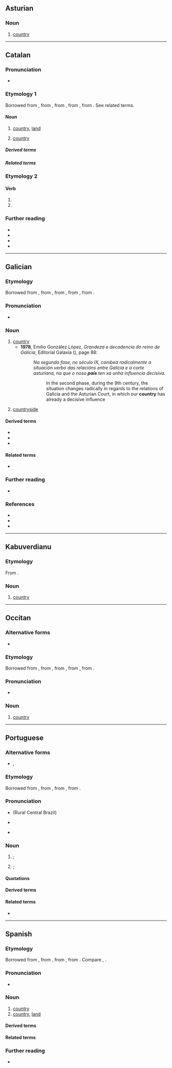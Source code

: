 {{also|pais|páis|paîs|Páis|païs|παῖς}}
==Asturian==

===Noun===
{{ast-noun|m|países}}

# [[country]]

----

==Catalan==

===Pronunciation===
* {{ca-IPA}}

===Etymology 1===
Borrowed from {{bor|ca|fr|pays}}, from {{der|ca|fro|païs}}, from {{der|ca|ML.|pagensis}}, from {{der|ca|la|pāgus||country}}, from {{der|ca|ine-pro|*peh₂ǵ-}}. See related terms.

====Noun====
{{ca-noun|m|països}}

# [[country]], [[land]] {{gloss|a set region of land having particular human occupation or agreed limits}}
#: {{uxi|ca|[[País Basc|'''País''' Basc]]|[[Basque Country|Basque '''Country''']]}}
# [[country]] {{gloss|the territory of a nation, especially an independent nation state}}

=====Derived terms=====
{{col3|ca
|malpaís
|País Basc
|País del Loira
|País Valencià
|Països Baixos
|Països Catalans
|rerepaís}}

=====Related terms=====
{{rel4|ca
|paisatge
|paisà
|pagès
|pagà}}

===Etymology 2===
{{nonlemma}}

====Verb====
{{head|ca|verb form}}

# {{ca-verb form of|p=1|n=sg|t=impf|m=sub|pair}}
# {{ca-verb form of|p=3|n=sg|t=impf|m=sub|pair}}

===Further reading===
* {{R:IEC2}}
* {{R:GDLC}}
* {{R:DNV}}
* {{R:DCVB}}

----

==Galician==

===Etymology===
Borrowed from {{bor|gl|fr|pays}}, from {{der|gl|fro|païs}}, from {{der|gl|ML.|pagensis}}, from {{der|gl|la|pāgus||country}}, from {{der|gl|ine-pro|*peh₂ǵ-}}.

===Pronunciation===
* {{IPA|gl|/paˈis/}}

===Noun===
{{gl-noun|m|países}}

# [[country]]
#* '''1978''', Emilio González López, ''Grandeza e decadencia do reino de Galicia'', Editorial Galaxia ({{ISBN|9788471543035}}), page 88:
#*: ''Na segunda fase, no século IX, cambea radicalmente a situación verbo das relacións entre Galicia e a corte asturiana, na que o noso '''país''' ten xa unha  influencia decisiva.''
#*:: In the second phase, during the 9th century, the situation changes radically in regards to the relations of Galicia and the Asturian Court, in which our '''country''' has already a decisive influence
#: {{ux|gl|Cada país seu uso, cada roca seu fuso.|lit=Each country has its usage, each distaff its spindle.|[[when in Rome, do as the Romans do]]|q=proverb}}
#: {{syn|gl|terra}}
# [[countryside]]

====Derived terms====
* {{l|gl|paisano}}
* {{l|gl|Países Baixos}}
* {{l|gl|viño do país}}

====Related terms====
*{{l|gl|pais}}

===Further reading===
* {{R:DRAG}}

===References===
* {{R:DDLG}}
* {{R:TILG}}
* {{R:TLPGP}}

----

==Kabuverdianu==

===Etymology===
From {{der|kea|pt|país}}.

===Noun===
{{head|kea|noun}}

# [[country]]

----

==Occitan==

===Alternative forms===
* {{l|oc|païs}}

===Etymology===
Borrowed from {{bor|oc|fr|pays}}, from {{der|oc|fro|païs}}, from {{der|oc|ML.|pagensis}}, from {{der|oc|la|pāgus||country}}, from {{der|oc|ine-pro|*peh₂ǵ-}}.

===Pronunciation===
* {{audio|oc|LL-Q14185 (oci)-Davidgrosclaude-país.wav|Audio}}

===Noun===
{{oc-noun|m|païses}}

# [[country]]

----

==Portuguese==

===Alternative forms===
* {{l|pt|pays}} {{qualifier|obsolete}}, {{l|pt|paiz}} {{qualifier|obsolete}}

===Etymology===
Borrowed from {{bor|pt|fr|pays}}, from {{der|pt|fro|païs}}, from {{der|pt|ML.|pagensis}}, from {{der|pt|la|pāgus||country}}.

===Pronunciation===
{{pt-IPA|país}}
* (Rural Central Brazil) {{IPA|pt|/pɐˈis/}}
* {{audio|pt|Pt-país.ogg|Audio}} {{a|Portugal}}
* {{hyph|pt|pa|ís}}

===Noun===
{{pt-noun|m|países}}

# {{senseid|pt|nation}} {{l|en|country}}; {{l|en|nation}} {{gloss|a sovereign polity}}
#: {{ux|pt|O Uruguai era uma colónia, depois uma província, e hoje um '''país'''.|Uruguay was a colony, then a province, and today a '''country'''.}}
#: {{syn|pt|nação}}
# {{senseid|pt|land}} {{l|en|country}}; {{l|en|land}} {{gloss|a region inhabited by a particular people or characterised by a certain feature}}
#: {{ux|pt|Estamos em '''país''' montanhoso.|We are in a mountainous '''land'''.|inline=1}}
#: {{ux|pt|'''País''' Basco|Basque '''Country'''|inline=1}}
#: {{ux|pt|Alice no '''País''' das Maravilhas.|Alice in Wonder'''land'''.|inline=1}}
#: {{syn|pt|terra|região}}

====Quotations====
{{seeCites|pt}}

====Derived terms====
{{der4|pt|[[paisinho]] {{qualifier|diminutive}}|[[paisão]] {{qualifier|augmentative}}|País Basco|país de opereta|Países Baixos|países baixos}}

====Related terms====
* {{l|pt|pago}}

{{topics|pt|Geopolitics}}

----

==Spanish==

===Etymology===
Borrowed from {{bor|es|fr|pays}}, from {{der|es|fro|païs}}, from {{der|es|ML.|pagensis}}, from {{der|es|la|pāgus||country}}. Compare {{cog|scn|pajisi}}, {{cog|it|paese}}.

===Pronunciation===
{{es-IPA}}
* {{rhymes|es|is}}

===Noun===
{{es-noun|m|países}}

# [[country]] {{gloss|the territory of a nation}}
# [[country]], [[land]] {{gloss|a set region of land having particular human occupation or agreed limits}}
#: {{uxi|es|[[País Vasco|'''País''' Vasco]]|[[Basque Country|Basque '''Country''']]}}
#: {{uxi|es|El '''País''' de las Maravillas|Wonder'''land'''}}

====Derived terms====
{{der3|es
|antepaís
|apaisado
|malpaís
|país en vías de desarrollo
|país miembro
}}

====Related terms====
{{rel4|es
|paisaje
|paisano
|pagano
|pago
}}

===Further reading===
* {{R:DRAE}}